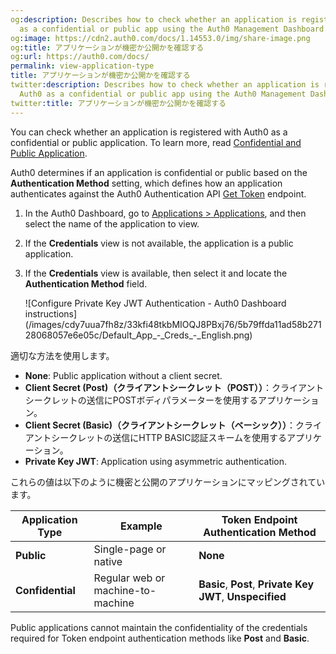 ```yaml
---
og:description: Describes how to check whether an application is registered with Auth0
  as a confidential or public app using the Auth0 Management Dashboard.
og:image: https://cdn2.auth0.com/docs/1.14553.0/img/share-image.png
og:title: アプリケーションが機密か公開かを確認する
og:url: https://auth0.com/docs/
permalink: view-application-type
title: アプリケーションが機密か公開かを確認する
twitter:description: Describes how to check whether an application is registered with
  Auth0 as a confidential or public app using the Auth0 Management Dashboard.
twitter:title: アプリケーションが機密か公開かを確認する
---
```


You can check whether an application is registered with Auth0 as a confidential or public application. To learn more, read [Confidential and Public Application](/docs/get-started/applications/confidential-and-public-applications).

Auth0 determines if an application is confidential or public based on the **Authentication Method** setting, which defines how an application authenticates against the Auth0 Authentication API [Get Token](https://auth0.com/docs/api/authentication#get-token) endpoint.

1. In the Auth0 Dashboard, go to [Applications > Applications](https://manage.auth0.com/#/applications), and then select the name of the application to view.
2. If the **Credentials** view is not available, the application is a public application.
3. If the **Credentials** view is available, then select it and locate the **Authentication Method** field.

   <Frame>![Configure Private Key JWT Authentication - Auth0 Dashboard instructions](/images/cdy7uua7fh8z/33kfi48tkbMIOQJ8PBxj76/5b79ffda11ad58b27128068057e6e05c/Default_App_-_Creds_-_English.png)</Frame>

適切な方法を使用します。

* **None**: Public application without a <Tooltip tip="Client Secret: Secret used by a client (application) to authenticate with the Authorization Server; it should be known to only the client and the Authorization Server and must be sufficiently random to not be guessable." cta="View Glossary" href="/docs/glossary?term=client+secret">client secret</Tooltip>.
* **Client Secret (Post)（クライアントシークレット（POST））**：クライアントシークレットの送信にPOSTボディパラメーターを使用するアプリケーション。
* **Client Secret (Basic)（クライアントシークレット（ベーシック））**：クライアントシークレットの送信にHTTP BASIC認証スキームを使用するアプリケーション。
* **Private Key <Tooltip tip="JSON Web Token (JWT): Standard ID Token format (and often Access Token format) used to represent claims securely between two parties." cta="View Glossary" href="/docs/glossary?term=JWT">JWT</Tooltip>**: Application using asymmetric authentication.

これらの値は以下のように機密と公開のアプリケーションにマッピングされています。

<table class="table"><thead>
<tr>
<th><strong>Application Type</strong></th>
<th><strong>Example</strong></th>
<th><strong>Token Endpoint Authentication Method</strong></th>
</tr>
</thead>
<tbody>
<tr>
<td><strong>Public</strong></td>
<td>Single-page or native</td>
<td><strong>None</strong></td>
</tr>
<tr>
<td><strong>Confidential</strong></td>
<td>Regular web or machine-to-machine</td>
<td><strong>Basic</strong>, <strong>Post</strong>, <strong>Private Key JWT</strong>, <strong>Unspecified</strong></td>
</tr>
</tbody>
</table>

Public applications cannot maintain the confidentiality of the credentials required for <Tooltip tip="Token Endpoint: Endpoint on the Authorization Server that is used to programmatically request tokens." cta="View Glossary" href="/docs/glossary?term=Token+endpoint">Token endpoint</Tooltip> authentication methods like **Post** and **Basic**.